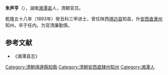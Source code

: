 '''朱声亨'''（{{bd|?||?|}}），湖南[[湘潭县|湘潭县]]人，清朝官员。

乾隆五十八年（1893年）癸丑科三甲进士，曾任陕西[[靖边县|靖边县]]知县，升[[安西直隶州|安西直隶州]]知州，卒于任内。为官清廉勤慎。

==参考文献==
*《湘潭县志》

{{乾隆五十八年癸丑科殿試金榜}}
{{DEFAULTSORT:Zhu朱}}

[[Category:清朝靖邊縣知縣|Category:清朝靖邊縣知縣]]
[[Category:清朝安西直隸州知州|Category:清朝安西直隸州知州]]
[[Category:湘潭人|Category:湘潭人]]
